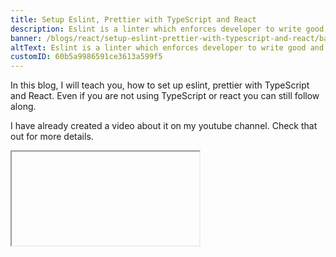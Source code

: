 ```yaml
---
title: Setup Eslint, Prettier with TypeScript and React
description: Eslint is a linter which enforces developer to write good and consistent code all over Project. Prettier is a good formatter tool that automatically formats the source code.
banner: /blogs/react/setup-eslint-prettier-with-typescript-and-react/banner.png
altText: Eslint is a linter which enforces developer to write good and consistent code all over Project. Prettier is a good formatter tool that automatically formats the source code.
customID: 60b5a9986591ce3613a599f5
---
```


In this blog, I will teach you, how to set up eslint, prettier with TypeScript and React. Even if you are not using TypeScript or react you can still follow along.

I have already created a video about it on my youtube channel. Check that out for more details.
<Iframe title='Setup Eslint, Prettier with TypeScript and React' videoID="T-n0mrssDiw"  /> 
If you like this video, please like share, and Subscribe to my channel.

For react, I will use Nextjs. Again the principles are the same. You can also use it with create-react-app.

## Editor setup
You need to install eslint and prettier plugins for your editor. To learn more, visit these links.
[ Eslint ](https://eslint.org/docs/user-guide/integrations#editors)
[Prettier](https://prettier.io/docs/en/editors.html)


## Setup
```bash
yarn create-next-app
```

Then put your app name. I am going to call it `eslint-prettier-typescript-react`

After that, it will set everything for you.

Now change the directory to the folder.

```bash
cd eslint-prettier-typescript-react
```

### TypeScript setup for Nextjs (optional)

Create a `tsconfig.json` file.

```bash
touch tsconfig.json
```

Install typescript packages.

```bash
yarn add --dev typescript @types/react
```

Then start the server.

```bash
yarn dev
```

It will fill up the `tsconfig.json` file. Now convert all the javascript files to typescript files.

### Setup Absolute import
Absolute Import vs Relative Import

![Alt Text](https://dev-to-uploads.s3.amazonaws.com/uploads/articles/400gedk393xdn0h631ql.png)

Inside the `tsconfig.json` file. create a new property `baseUrl` and set the import point. I will create an `src` folder and put all source code inside that.

So add this extra code: 
```json
{
	"baseUrl": "src/"
	"include": ["next-env.d.ts", "**/*.ts", "**/*.tsx", "src/"],
}
```

### Setup eslint
- Install eslint globally on your computer.
```bash
	yarn global add eslint
```

- Inside your project initialize eslint.
```bash
	eslint --init
```
- Choose 3.

![Alt Text](https://dev-to-uploads.s3.amazonaws.com/uploads/articles/5a5qy6a4goz8yjtwgbm8.png)

- Choose 1

![Alt Text](https://dev-to-uploads.s3.amazonaws.com/uploads/articles/fcm9x4buujeufr1skj33.png)

- Choose your framework if you are using it. In my case `react`

![Alt Text](https://dev-to-uploads.s3.amazonaws.com/uploads/articles/aw6b38hxdgjgrqp1d0jt.png)

- If you are using TypeScript then `yes`. I am using TypeScript.

![Alt Text](https://dev-to-uploads.s3.amazonaws.com/uploads/articles/e4eutfvqk6vweeu4phcg.png)

- Browser in my case.

![Alt Text](https://dev-to-uploads.s3.amazonaws.com/uploads/articles/iql056fynfoz6390k4m7.png)

- Use a popular style guide.

![Alt Text](https://dev-to-uploads.s3.amazonaws.com/uploads/articles/nkrsxzg3l71ah8p1vea9.png)

- I would like to use the Airbnb style guide. You can choose any style guide. But Airbnb is good and I recommend it.

![Alt Text](https://dev-to-uploads.s3.amazonaws.com/uploads/articles/jk8bfygud485tck9hh3c.png)

- I will use json for my config file.

![Alt Text](https://dev-to-uploads.s3.amazonaws.com/uploads/articles/ntnjtfvmpvnwbbyffp64.png)

- It will ask you to install some packages to Install with `npm`. If you want to use `npm` then go ahead. But I will use yarn. 

![Alt Text](https://dev-to-uploads.s3.amazonaws.com/uploads/articles/q8u06509o0ztw7h3mlag.png)

So For those who are using yarn like me, You can copy and paste package names and install them.

##### With typescript: 

```bash
yarn add --dev eslint-plugin-react @typescript-eslint/eslint-plugin@latest eslint-config-airbnb@latest eslint eslint-plugin-import eslint-plugin-jsx-a11y eslint-plugin-react-hooks  @typescript-eslint/parser@latest
```

##### Without typescript: 

```bash
yarn add --dev eslint-plugin-react  eslint-config-airbnb@latest eslint eslint-plugin-import eslint-plugin-jsx-a11y eslint-plugin-react-hooks  
```
It will create an eslint config file `.eslintrc`. It will be a hidden file.


### Prettier Setup

- Let's install prettier.
```bash
yarn add --dev eslint-config-prettier prettier
```

- Create a prettier config file.
```ash 
touch .prettierrc.json
```

Now you can put your config in the `.prettierrc.json` file in json format. You can find the options from [here](https://prettier.io/docs/en/configuration.html)

My basic config for prettier.
```json
	{
		"singleQuote": true,
		"useTabs": true,
		"tabWidth": 1,
		"semi": false,
		"jsxSingleQuote": true,
		"arrowParens": "avoid"
	}
```

Now we are done with prettier. Let's set up eslint config.

### ESlint config setup

Your `.eslintrc` file should look like this.
```json
	{
	    "env": {
		   "browser": true,
		   "es2021": true
	    },
	    "extends": [
		   "plugin:react/recommended",
		   "airbnb"
	    ],
	    "parser": "@typescript-eslint/parser",
	    "parserOptions": {
		   "ecmaFeatures": {
			  "jsx": true
		   },
		   "ecmaVersion": 12,
		   "sourceType": "module"
	    },
	    "plugins": [
		   "react",
		   "@typescript-eslint"
	    ],
	    "rules": {
	    }
	}
```

We need to extend the eslint config with prettier. So add `prettier` to `extends` array.
```json
	{
		"extends": [
		   "plugin:react/recommended",
		   "airbnb",
		   "prettier" 
	    ],
	}
```

###### Let's fix some eslint errors

To turn any rule `off` or `on`, add the rules to the rules array. You can find the docs from [here](https://eslint.org/docs/user-guide/configuring/rules). Please watch my video to understand it well.

- allow jsx on other extensions.

```json
	{
		"rules": {
			"react/jsx-filename-extension": [
					1, { "extensions": [".js", ".jsx", ".ts", ".tsx"] }
			]
		}
	}
```


- File extension on import statement.

```json
{
	"rules": {
			"import/extensions": [
				"error",
				"always",
				{
					"js": "never",
					"jsx": "never",
					"ts": "never",
					"tsx": "never"
				}
			],
		}
}
```

- Import unresolved error for absolute import(if you are using).
```json 
	{
		"settings": {
			"import/resolver": {
				"node": {
					"extensions": [".js", ".jsx", ".ts", ".tsx"],
					"moduleDirectory": ["node_modules", "src/"]
				}
			}
		}
	}
```

You can find my Eslint config from [here](https://gist.github.com/thatanjan/c3c2622e0360ecacb7aba9c7418023a1)

So, that's it for today. I hope I have covered everything that you need to know about how to set up.

